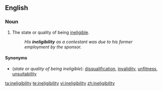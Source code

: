 ==English==

===Noun===
{{en-noun|-}}

# The state or quality of being [[ineligible]]. <!--Websters def-->
#:''His '''ineligibility''' as a contestant was due to his former employment by the sponsor.''

====Synonyms====
*(''state or quality of being ineligible''): [[disqualification]], [[invalidity]], [[unfitness]], [[unsuitability]]

[[ta:ineligibility]]
[[te:ineligibility]]
[[vi:ineligibility]]
[[zh:ineligibility]]